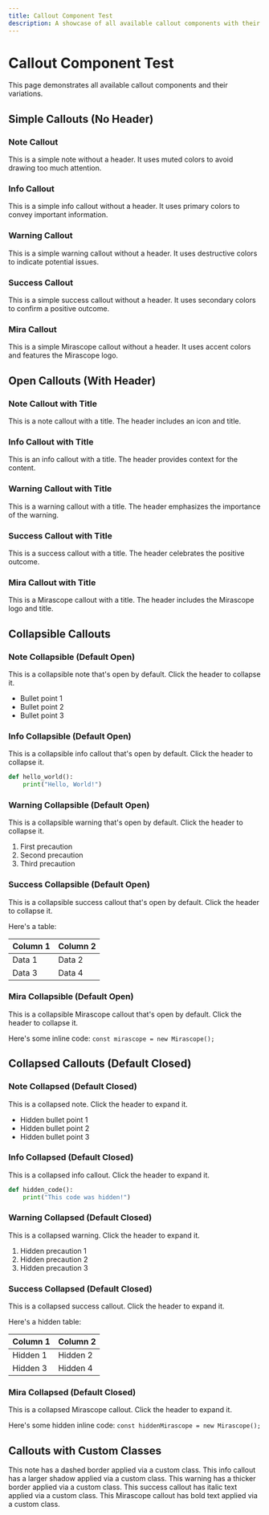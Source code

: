 ```yaml
---
title: Callout Component Test
description: A showcase of all available callout components with their variations
---
```


# Callout Component Test

This page demonstrates all available callout components and their variations.

## Simple Callouts (No Header)

### Note Callout

<Note>
This is a simple note without a header. It uses muted colors to avoid drawing too much attention.
</Note>

### Info Callout

<Info>
This is a simple info callout without a header. It uses primary colors to convey important information.
</Info>

### Warning Callout

<Warning>
This is a simple warning callout without a header. It uses destructive colors to indicate potential issues.
</Warning>

### Success Callout

<Success>
This is a simple success callout without a header. It uses secondary colors to confirm a positive outcome.
</Success>

### Mira Callout

<Mira>
This is a simple Mirascope callout without a header. It uses accent colors and features the Mirascope logo.
</Mira>

## Open Callouts (With Header)

### Note Callout with Title

<Note title="Important Note">
This is a note callout with a title. The header includes an icon and title.
</Note>

### Info Callout with Title

<Info title="Helpful Information">
This is an info callout with a title. The header provides context for the content.
</Info>

### Warning Callout with Title

<Warning title="Caution Required">
This is a warning callout with a title. The header emphasizes the importance of the warning.
</Warning>

### Success Callout with Title

<Success title="Operation Successful">
This is a success callout with a title. The header celebrates the positive outcome.
</Success>

### Mira Callout with Title

<Mira title="Mirascope Feature">
This is a Mirascope callout with a title. The header includes the Mirascope logo and title.
</Mira>

## Collapsible Callouts

### Note Collapsible (Default Open)

<Note title="Expandable Note" collapsible={true}>
This is a collapsible note that's open by default. Click the header to collapse it.

- Bullet point 1
- Bullet point 2
- Bullet point 3
</Note>

### Info Collapsible (Default Open)

<Info title="Expandable Information" collapsible={true}>
This is a collapsible info callout that's open by default. Click the header to collapse it.

```python
def hello_world():
    print("Hello, World!")
```
</Info>

### Warning Collapsible (Default Open)

<Warning title="Important Warning" collapsible={true}>
This is a collapsible warning that's open by default. Click the header to collapse it.

1. First precaution
2. Second precaution
3. Third precaution
</Warning>

### Success Collapsible (Default Open)

<Success title="Success Details" collapsible={true}>
This is a collapsible success callout that's open by default. Click the header to collapse it.

Here's a table:

| Column 1 | Column 2 |
|----------|----------|
| Data 1   | Data 2   |
| Data 3   | Data 4   |
</Success>

### Mira Collapsible (Default Open)

<Mira title="Mirascope Details" collapsible={true}>
This is a collapsible Mirascope callout that's open by default. Click the header to collapse it.

Here's some inline code: `const mirascope = new Mirascope();`
</Mira>

## Collapsed Callouts (Default Closed)

### Note Collapsed (Default Closed)

<Note title="Hidden Note Content" collapsible={true} defaultOpen={false}>
This is a collapsed note. Click the header to expand it.

- Hidden bullet point 1
- Hidden bullet point 2
- Hidden bullet point 3
</Note>

### Info Collapsed (Default Closed)

<Info title="Hidden Information" collapsible={true} defaultOpen={false}>
This is a collapsed info callout. Click the header to expand it.

```python
def hidden_code():
    print("This code was hidden!")
```
</Info>

### Warning Collapsed (Default Closed)

<Warning title="Hidden Warning" collapsible={true} defaultOpen={false}>
This is a collapsed warning. Click the header to expand it.

1. Hidden precaution 1
2. Hidden precaution 2
3. Hidden precaution 3
</Warning>

### Success Collapsed (Default Closed)

<Success title="Hidden Success Details" collapsible={true} defaultOpen={false}>
This is a collapsed success callout. Click the header to expand it.

Here's a hidden table:

| Column 1 | Column 2 |
|----------|----------|
| Hidden 1 | Hidden 2 |
| Hidden 3 | Hidden 4 |
</Success>

### Mira Collapsed (Default Closed)

<Mira title="Hidden Mirascope Details" collapsible={true} defaultOpen={false}>
This is a collapsed Mirascope callout. Click the header to expand it.

Here's some hidden inline code: `const hiddenMirascope = new Mirascope();`
</Mira>

## Callouts with Custom Classes

<Note className="border-dashed">
This note has a dashed border applied via a custom class.
</Note>

<Info className="shadow-lg">
This info callout has a larger shadow applied via a custom class.
</Info>

<Warning className="border-2">
This warning has a thicker border applied via a custom class.
</Warning>

<Success className="italic">
This success callout has italic text applied via a custom class.
</Success>

<Mira className="font-bold">
This Mirascope callout has bold text applied via a custom class.
</Mira>